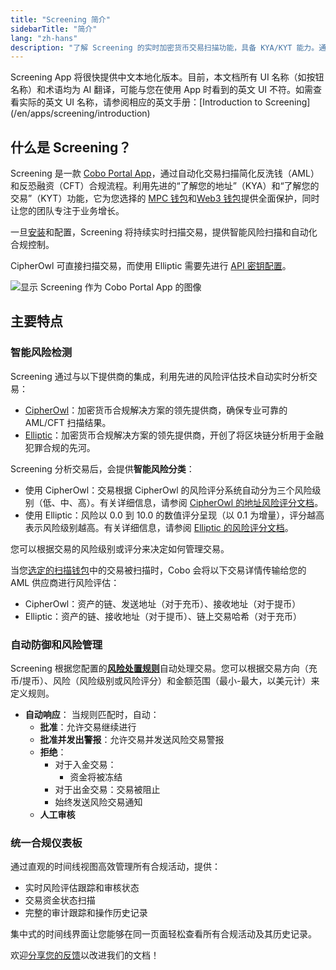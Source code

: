 ```yaml
---
title: "Screening 简介"
sidebarTitle: "简介"
lang: "zh-hans"
description: "了解 Screening 的实时加密货币交易扫描功能，具备 KYA/KYT 能力。通过风险检测和智能规则执行实现 AML/CFT 合规自动化。"
---
```


<Note>
Screening App 将很快提供中文本地化版本。目前，本文档所有 UI 名称（如按钮名称）和术语均为 AI 翻译，可能与您在使用 App 时看到的英文 UI 不符。如需查看实际的英文 UI 名称，请参阅相应的英文手册：[Introduction to Screening](/en/apps/screening/introduction)
</Note>

## 什么是 Screening？

Screening 是一款 [Cobo Portal App](/cn/apps/introduction)，通过自动化交易扫描简化反洗钱（AML）和反恐融资（CFT）合规流程。利用先进的“了解您的地址”（KYA）和“了解您的交易”（KYT）功能，它为您选择的 [MPC 钱包](/cn/portal/mpc-wallets/introduction)和[Web3 钱包](/cn/portal/custodial-wallets/web3-wallets/set-up)提供全面保护，同时让您的团队专注于业务增长。

一旦[安装](/cn/apps/screening/set-up)和配置，Screening 将持续实时扫描交易，提供智能风险扫描和自动化合规控制。

<Note>CipherOwl 可直接扫描交易，而使用 Elliptic 需要先进行 [API 密钥配置](/cn/apps/screening/screening-settings#aml-供应商设置)。</Note>

<img src="/en/images/portal-apps/screening/screening-in-app-store.png" className="screenshot_modal" alt="显示 Screening 作为 Cobo Portal App 的图像"/>

## 主要特点

### 智能风险检测

Screening 通过与以下提供商的集成，利用先进的风险评估技术自动实时分析交易：

- [CipherOwl](https://www.cipherowl.com/)：加密货币合规解决方案的领先提供商，确保专业可靠的 AML/CFT 扫描结果。
- [Elliptic](https://www.elliptic.co/)：加密货币合规解决方案的领先提供商，开创了将区块链分析用于金融犯罪合规的先河。

Screening 分析交易后，会提供**智能风险分类**：
   - 使用 CipherOwl：交易根据 CipherOwl 的风险评分系统自动分为三个风险级别（低、中、高）。有关详细信息，请参阅 [CipherOwl 的地址风险评分文档](https://s.cipherowl.ai/Address-Risk-Score-1a0d90dd030f80b5904cd4aa76e15cea)。
   - 使用 Elliptic：风险以 0.0 到 10.0 的数值评分呈现（以 0.1 为增量），评分越高表示风险级别越高。有关详细信息，请参阅 [Elliptic 的风险评分文档](https://help.elliptic.co/en/articles/2641454-interpreting-risk-scores)。

   您可以根据交易的风险级别或评分来决定如何管理交易。

当您[选定的扫描钱包](/cn/apps/screening/settings)中的交易被扫描时，Cobo 会将以下交易详情传输给您的 AML 供应商进行风险评估：
- CipherOwl：资产的链、发送地址（对于充币）、接收地址（对于提币）
- Elliptic：资产的链、接收地址（对于提币）、链上交易哈希（对于充币）
</Info>

### 自动防御和风险管理

Screening 根据您配置的[**风险处置规则**](/cn/apps/screening/risk-policies)自动处理交易。您可以根据交易方向（充币/提币）、风险（风险级别或风险评分）和金额范围（最小-最大，以美元计）来定义规则。

- **自动响应**：
  当规则匹配时，自动：
  - **批准**：允许交易继续进行
  - **批准并发出警报**：允许交易并发送风险交易警报
  - **拒绝**：
    - 对于入金交易：
      - 资金将被冻结
    - 对于出金交易：交易被阻止
    - 始终发送风险交易通知
  - **人工审核**

### 统一合规仪表板

通过直观的时间线视图高效管理所有合规活动，提供：

- 实时风险评估跟踪和审核状态
- 交易资金状态扫描
- 完整的审计跟踪和操作历史记录

集中式的时间线界面让您能够在同一页面轻松查看所有合规活动及其历史记录。

<Tip>欢迎[分享您的反馈](https://forms.zohopublic.com/cobo/form/DocumentFeedbackForm/formperma/QvLOhxJv1_JMsJ-1dleZ8Itb_7rzN-LtgvsDdxosoVI?referrername=manuals)以改进我们的文档！</Tip>

